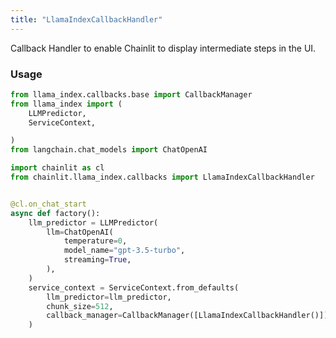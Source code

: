 ```yaml
---
title: "LlamaIndexCallbackHandler"
---
```


Callback Handler to enable Chainlit to display intermediate steps in the UI.

### Usage

```python Code Example
from llama_index.callbacks.base import CallbackManager
from llama_index import (
    LLMPredictor,
    ServiceContext,

)
from langchain.chat_models import ChatOpenAI

import chainlit as cl
from chainlit.llama_index.callbacks import LlamaIndexCallbackHandler


@cl.on_chat_start
async def factory():
    llm_predictor = LLMPredictor(
        llm=ChatOpenAI(
            temperature=0,
            model_name="gpt-3.5-turbo",
            streaming=True,
        ),
    )
    service_context = ServiceContext.from_defaults(
        llm_predictor=llm_predictor,
        chunk_size=512,
        callback_manager=CallbackManager([LlamaIndexCallbackHandler()]),
    )
```
